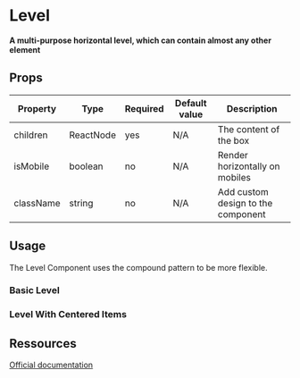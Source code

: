 
<Meta title="Layout/Level" />

# Level

**A multi-purpose horizontal level, which can contain almost any other element**

## Props

| Property  | Type      | Required | Default value | Description                        |
| --------- | --------- | -------- | ------------- | ---------------------------------- |
| children  | ReactNode | yes      | N/A           | The content of the box             |
| isMobile  | boolean   | no       | N/A           | Render horizontally on mobiles     |
| className | string    | no       | N/A           | Add custom design to the component |

## Usage

The Level Component uses the compound pattern to be more flexible.

### Basic Level

<Canvas>
  <Story id="layout-level--basic-level" name="BasicLevel" />
</Canvas>

### Level With Centered Items

<Canvas>
  <Story id="layout-level--level-with-centered-items" name="LevelWithCenteredItems" />
</Canvas>

## Ressources

[Official documentation](https://bulma.io/documentation/layout/level)
